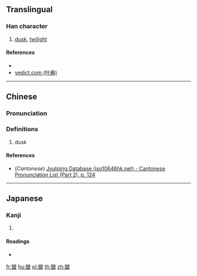 ==Translingual==

===Han character===
{{Han char|rn=72|rad=日|as=19|sn=23|canj=VFA|four=22603|ids=⿱龻日}}

# [[dusk]], [[twilight]]

====References====
* {{Han ref|kx=0501.430|dkj=14265|hdz=21542.170|uh=66EB|ud=26347|bh=F7DF|bd=63455}}
* [http://yedict.com/htm/66/66EB.htm yedict.com (叶典)]

----

==Chinese==
{{zh-forms}}

===Pronunciation===
{{zh-pron
|m=luán
|c=lyun4
|mc=y
|oc=y
|ma=
|cat=n
}}

===Definitions===
# dusk

====References====
* (''Cantonese'') [http://www.iso10646hk.net/jp/document/download.jsp Jyutping Database (iso10646hk.net) - Cantonese Pronunciation List (Part 2), p. 124]

----

==Japanese==

===Kanji===
{{ja-kanji|grade=|rs=日19}}

# {{defn|lang=ja|sort=日19}}

====Readings====
* {{ja-readings|on=[[らん]] (ran), [[ばん]] (ban), [[まん]] (man), [[れん]] (ren)|kun=[[たそがれ]] (tasogare)}}

[[fr:曫]]
[[hu:曫]]
[[pl:曫]]
[[th:曫]]
[[zh:曫]]